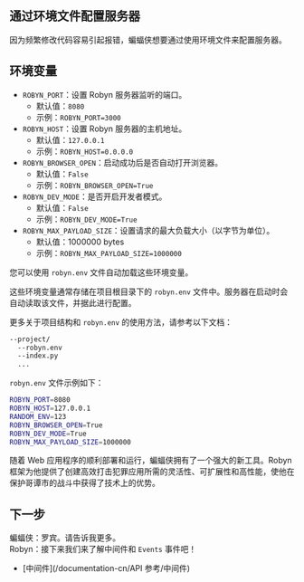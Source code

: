 
## 通过环境文件配置服务器

因为频繁修改代码容易引起报错，蝙蝠侠想要通过使用环境文件来配置服务器。

## 环境变量

- `ROBYN_PORT`：设置 Robyn 服务器监听的端口。
  - 默认值：`8080`
  - 示例：`ROBYN_PORT=3000`
- `ROBYN_HOST`：设置 Robyn 服务器的主机地址。
  - 默认值：`127.0.0.1`
  - 示例：`ROBYN_HOST=0.0.0.0`
- `ROBYN_BROWSER_OPEN`：启动成功后是否自动打开浏览器。
  - 默认值：`False`
  - 示例：`ROBYN_BROWSER_OPEN=True`
- `ROBYN_DEV_MODE`：是否开启开发者模式。
  - 默认值：`False`
  - 示例：`ROBYN_DEV_MODE=True`
- `ROBYN_MAX_PAYLOAD_SIZE`：设置请求的最大负载大小（以字节为单位）。
  - 默认值：1000000 bytes
  - 示例：`ROBYN_MAX_PAYLOAD_SIZE=1000000`

您可以使用 `robyn.env` 文件自动加载这些环境变量。

这些环境变量通常存储在项目根目录下的 `robyn.env` 文件中。服务器在启动时会自动读取该文件，并据此进行配置。

更多关于项目结构和 `robyn.env` 的使用方法，请参考以下文档：

```bash {{title: '项目结构示例'}}
--project/
  --robyn.env
  --index.py
  ...
```

`robyn.env` 文件示例如下：

```bash {{ title: '简易 Robyn.env' }}
ROBYN_PORT=8080
ROBYN_HOST=127.0.0.1
RANDOM_ENV=123
ROBYN_BROWSER_OPEN=True
ROBYN_DEV_MODE=True
ROBYN_MAX_PAYLOAD_SIZE=1000000
```

随着 Web 应用程序的顺利部署和运行，蝙蝠侠拥有了一个强大的新工具。Robyn 框架为他提供了创建高效打击犯罪应用所需的灵活性、可扩展性和高性能，使他在保护哥谭市的战斗中获得了技术上的优势。

## 下一步

蝙蝠侠：罗宾。请告诉我更多。  
Robyn：接下来我们来了解中间件和 `Events` 事件吧！

- [中间件](/documentation-cn/API 参考/中间件)
